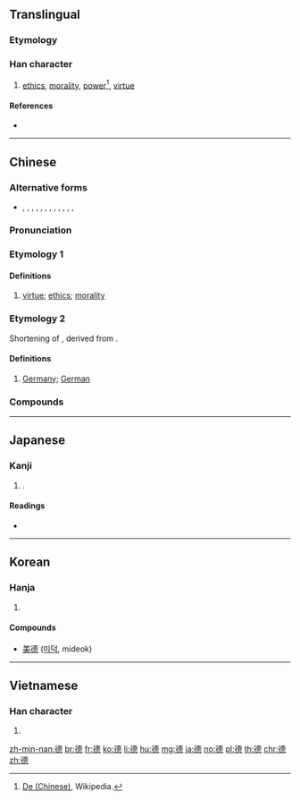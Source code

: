 {{also|徳|惪}}
==Translingual==

===Etymology===
{{rfe|lang=mul}}

===Han character===
{{Han char|rn=60|rad=彳|as=12|sn=15|four=24236|canj=HOJWP|ids=⿰彳𢛳}}

# [[ethics]], [[morality]], [[power]]<ref name="de_chinese">[[w:De (Chinese)#Meanings|De (Chinese)]], Wikipedia.</ref>, [[virtue]]

====References====
* {{Han ref|kx=0371.080|dkj=10243|dj=0698.040|hdz=20841.170|uh=5FB7|ud=24503|bh=BC77|bd=48247}}
<references />

----

==Chinese==
{{zh-forms}}

===Alternative forms===
* {{zh-l|徳}}, {{zh-l|惪}}, {{zh-l|悳}}, {{zh-l|㥁}}, {{zh-l|恴}}, {{zh-l|㥀}}, {{zh-l|㤫}}, {{zh-l|𢛳}}, {{zh-l|𢜖}}, {{zh-l|𢠀}}, {{zh-l|𢤊}}, {{zh-l|𨗌}}, {{zh-l|𨗤}}

===Pronunciation===
{{zh-pron
|m=dé
|c=dak1
|h=pfs=tet
|md=
|mn=tek
|w=
|mc=y
|oc=y
|cat=n,pn,a
}}

===Etymology 1===

====Definitions====
{{zh-hanzi}}

# [[virtue]]; [[ethics]]; [[morality]]

===Etymology 2===
Shortening of {{zh-l|德意志}}, derived from {{etyl|de|zh}} {{m|de|Deutsch}}.

====Definitions====
{{zh-hanzi}}

# [[Germany]]; [[German]]

===Compounds===
{{der3|title=Compounds
| {{zh-l|德昂族}}
| {{zh-l|德才兼備}}
| {{zh-l|德操}}
| {{zh-l|德高望重}}
| {{zh-l|德國}}
| {{zh-l|德化}}
| {{zh-l|德謨克拉西}}
| {{zh-l|德望}}
| {{zh-l|德行}}
| {{zh-l|德性}}
| {{zh-l|德意志}}
| {{zh-l|德語}}
| {{zh-l|德育}}
| {{zh-l|德澤}}
| {{zh-l|德政}}
| {{zh-l|德治}}
| {{zh-l|歌德|Goethe}}
| {{zh-l|美德}}
| {{zh-l|缺德}}
| {{zh-l|道德}}
}}

----

==Japanese==

===Kanji===
{{ja-kanji|grade=|rs=彳12}}

# {{kyujitai spelling of|徳}}.

====Readings====
* {{ja-readings|on=[[とく]] (toku)|kun=[[おしえ]] (oshie)}}

----

==Korean==

===Hanja===
{{ko-hanja|hangeul=덕|eumhun=|rv=deok|mr=tŏk|y=tek}}

# {{defn|lang=ko|sort=彳12}}

====Compounds====
* [[美德]] ([[미덕]], mideok)

----

==Vietnamese==

===Han character===
{{vi-hantu|[[đức]]|rs=彳12}}

# {{defn|lang=vi|sort=彳12}}

[[zh-min-nan:德]]
[[br:德]]
[[fr:德]]
[[ko:德]]
[[li:德]]
[[hu:德]]
[[mg:德]]
[[ja:德]]
[[no:德]]
[[pl:德]]
[[th:德]]
[[chr:德]]
[[zh:德]]